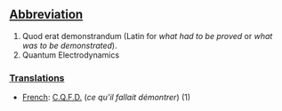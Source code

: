 == [[Abbreviation]] ==
#Quod erat demonstrandum (Latin for ''what had to be proved'' or ''what was to be demonstrated'').
#Quantum Electrodynamics

===[[Translation]]s===
*[[French]]: [[C.Q.F.D.]] (''ce qu'il fallait démontrer'') (1)